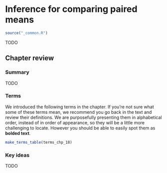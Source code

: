 # Inference for comparing paired means

```r
source("_common.R")
```

::: chapterintro
TODO
:::



## Chapter review {#chp18-review}

### Summary {-}

::: {.underconstruction}
TODO
:::

### Terms {-}

We introduced the following terms in the chapter. If you're not sure what some of these terms mean, we recommend you go back in the text and review their definitions. We are purposefully presenting them in alphabetical order, instead of in order of appearance, so they will be a little more challenging to locate. However you should be able to easily spot them as **bolded text**.

```r
make_terms_table(terms_chp_18)
```

### Key ideas {-}

::: {.underconstruction}
TODO
:::


